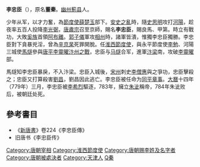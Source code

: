 '''李忠臣'''（{{bd|716年||784年|catIdx=D}}），原名'''董秦'''。[[幽州|幽州]][[薊县|薊县]]人。

少年从军，以才力奮，為[[節度使|節度使]][[薛楚玉|薛楚玉]]部下。[[安史之亂|安史之亂]]時，隨[[史思明|史思明]]攻打[[河陽|河陽]]，趁夜率五百人投降[[李光弼|李光弼]]，[[唐肅宗|唐肅宗]]召至京師，賜名'''李忠臣'''，賜良馬、甲第。時立有戰功，大敗[[奚族|奚族]]首領[[阿布離|阿布離]]。[[郭子儀|郭子儀]]軍攻[[相州|相州]]時，諸軍皆潰，惟獨李忠臣獨勝。李忠臣對下貪暴兇淫，曾為[[辛京杲|辛京杲]]死罪開脫。任[[淮西節度使|淮西節度使]]，與永平節度使[[李勉|李勉]]、河陽三城使[[馬燧|馬燧]]參與[[唐平李靈曜汴州之戰|唐平李靈曜汴州之戰]]，忠臣与[[马燧|马燧]]合军，進軍[[汴梁|汴梁]]南，攻破[[李靈曜|李靈曜]]部。

馬燧知李忠臣暴戾，不入汴梁。忠臣入城後，[[宋州|宋州]]刺史[[李僧惠|李僧惠]]與之爭功，忠臣擊殺之；忠臣又打算殺害[[刘昌_(唐朝)|劉昌]]，劉昌因此逃亡。李忠臣被任命为[[同平章事|同平章事]]。[[大曆|大曆]]十四年（779年）三月，李忠臣被[[李希烈|李希烈]]驅逐，783年，擁立[[朱泚|朱泚]]稱帝，784年朱泚败后，被朝廷处死。

==參考書目==
* 《[[新唐書|新唐書]]》卷224《李忠臣傳》
* 旧唐书《李忠臣传》
{{start box}}
{{s-before|[[裴遵庆|裴遵庆]]}}
{{s-title|[[唐朝|唐朝]][[尚书右仆射|尚书右仆射]]|（非宰相）<br>775年—776年}}
{{s-after|[[侯希逸|侯希逸]]}}
{{s-before|[[来瑱|来瑱]]}}
{{s-title|[[淮西节度使|淮西节度使]]|}}
{{s-after|[[李希烈|李希烈]]}}
{{end box}}

{{DEFAULTSORT:L}}
[[Category:唐朝宰相|Category:唐朝宰相]]
[[Category:淮西節度使|Category:淮西節度使]]
[[Category:唐朝赐李姓及名字者|Category:唐朝赐李姓及名字者]]
[[Category:唐朝被處決者|Category:唐朝被處決者]]
[[Category:天津人|Category:天津人]]
[[Category:董姓|Q秦]]
